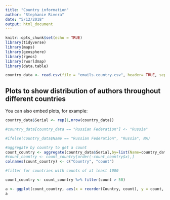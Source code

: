 ```yaml
---
title: "Country information"
author: "Stephanie Rivera"
date: "5/12/2018"
output: html_document
---
```


```r
knitr::opts_chunk$set(echo = TRUE)
library(tidyverse)
library(maps)
library(geosphere)
library(rgeos)
library(rworldmap)
library(data.table)
```


```r
country_data <- read.csv(file = "emails.country.csv", header= TRUE, sep=",")
```

## Plots to show distribution of authors throughout different countries

You can also embed plots, for example:

```r

country_data$Serial <- rep(1,nrow(country_data))

#country_data[country_data == "Russian Federation"] <- "Russia"

#ifelse(country_data$Name == "Russian Federation", "Russia", NA)

#aggregate by country to get a count 
count_country <- aggregate(country_data$Serial,by=list(Name=country_data$Name), FUN=sum)
#count_country <- count_country[order(-count_country$x),]
colnames(count_country) <- c("Country", "count")

#filter for countries with counts of at least 1000

count_country <- count_country %>% filter(count > 50)

a <- ggplot(count_country, aes(x = reorder(Country, count), y = count, fill=count)) + geom_bar(stat= "identity")+ theme(axis.text.x = element_text(angle = 90, hjust = 1)) + scale_fill_gradient(low = "red", high = "green") + ggtitle("Country Counts for Article Contributors") + xlab(label = "Countries (count > 50)") + ylab(label = "Count") + coord_flip() 
a 

```





